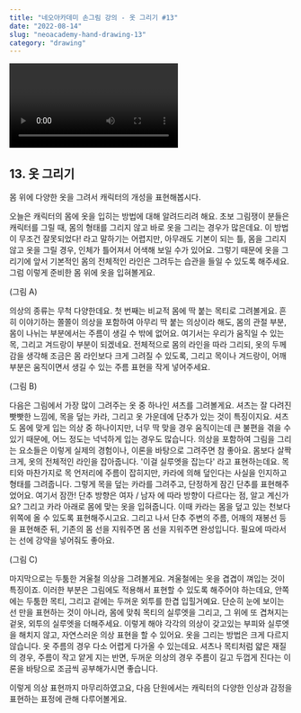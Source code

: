 ```yaml
---
title: "네오아카데미 손그림 강의 - 옷 그리기 #13"
date: "2022-08-14"
slug: "neoacademy-hand-drawing-13"
category: "drawing"
---
```


<Video 
    videoSrcURL="https://www.youtube.com/embed/0FlqZndO2oY"
    videoTitle="네오아카데미 손그림 강의 - 옷 그리기 #13"
/>

## 13. 옷 그리기
몸 위에 다양한 옷을 그려서 캐릭터의 개성을 표현해봅시다.

오늘은 캐릭터의 몸에 옷을 입히는 방법에 대해 알려드리려 해요.
초보 그림쟁이 분들은 캐릭터를 그릴 때, 몸의 형태를 그리지 않고 바로 옷을 그리는 경우가 많은데요. 이 방법이 무조건 잘못되었다! 라고 말하기는 어렵지만, 아무래도 기본이 되는 틀, 몸을 그리지 않고 옷을 그릴 경우, 인체가 틀어져서 어색해 보일 수가 있어요.
그렇기 때문에 옷을 그리기에 앞서 기본적인 몸의 전체적인 라인은 그려두는 습관을 들일 수 있도록 해주세요. 그럼 이렇게 준비한 몸 위에 옷을 입혀볼게요.

(그림 A)

의상의 종류는 무척 다양한데요. 첫 번째는 비교적 몸에 딱 붙는 목티로 그려볼게요.
흔히 이야기하는 쫄쫄이 의상을 포함하여 아무리 딱 붙는 의상이라 해도, 몸의 관절 부분, 몸이 나뉘는 부분에서는 주름이 생길 수 밖에 없어요. 여기서는 우리가 움직일 수 있는 목, 그리고 겨드랑이 부분이 되겠네요. 전체적으로 몸의 라인을 따라 그리되, 옷의 두께감을 생각해 조금은 몸 라인보다 크게 그려질 수 있도록, 그리고 목이나 겨드랑이, 어깨 부분은 움직이면서 생길 수 있는 주름 표현을 작게 넣어주세요.

(그림 B)

다음은 그림에서 가장 많이 그려주는 옷 중 하나인 셔츠를 그려볼게요.
셔츠는 잘 다려진 빳빳한 느낌에, 목을 덮는 카라, 그리고 옷 가운데에 단추가 있는 것이 특징이지요. 셔츠도 몸에 맞게 입는 의상 중 하나이지만, 너무 딱 맞을 경우 움직이는데 큰 불편을 겪을 수 있기 때문에, 어느 정도는 넉넉하게 입는 경우도 많습니다.
의상을 포함하여 그림을 그리는 요소들은 이렇게 실제의 경험이나, 이론을 바탕으로 그려주면 참 좋아요. 몸보다 살짝 크게, 옷의 전체적인 라인을 잡아줍니다. '이걸 실루엣을 잡는다' 라고 표현하는데요. 목티와 마찬가지로 목 언저리에 주름이 잡히지만, 카라에 의해 덮인다는 사실을 인지하고 형태를 그려줍니다. 그렇게 목을 덮는 카라를 그려주고, 단정하게 잠긴 단추를 표현해주었어요. 여기서 잠깐! 단추 방향은 여자 / 남자 에 따라 방향이 다르다는 점, 알고 계신가요? 그리고 카라 아래로 몸에 맞는 옷을 입혀줍니다. 이때 카라는 몸을 덮고 있는 천보다 위쪽에 올 수 있도록 표현해주시고요. 그리고 나서 단추 주변의 주름, 어깨의 재봉선 등을 표현해준 뒤, 기존의 몸 선을 지워주면 몸 선을 지워주면 완성입니다. 필요에 따라서는 선에 강약을 넣어줘도 좋아요.

(그림 C)

마지막으로는 두툼한 겨울철 의상을 그려볼게요.
겨울철에는 옷을 겹겹이 껴입는 것이 특징이죠. 이러한 부분은 그림에도 적용해서 표현할 수 있도록 해주어야 하는데요, 안쪽에는 두툼한 목티, 그리고 겉에는 두꺼운 외투를 한겹 입힐거예요. 단순히 눈에 보이는 선 만을 표현하는 것이 아니라, 몸에 맞춰 목티의 실루엣을 그리고, 그 위에 또 겹쳐지는 겉옷, 외투의 실루엣을 더해주세요. 이렇게 해야 각각의 의상이 갖고있는 부피와 실루엣을 해치지 않고, 자연스러운 의상 표현을 할 수 있어요. 옷을 그리는 방법은 크게 다르지 않습니다. 
옷 주름의 경우 다소 어렵게 다가올 수 있는데요. 셔츠나 목티처럼 얇은 재질의 경우, 주름이 작고 얕게 지는 반면, 두꺼운 의상의 경우 주름이 길고 두껍게 진다는 이론을 바탕으로 조금씩 공부해가시면 좋습니다.

이렇게 의상 표현까지 마무리하였고요, 다음 단원에서는 캐릭터의 다양한 인상과 감정을 표현하는 표정에 관해 다루어볼게요.
